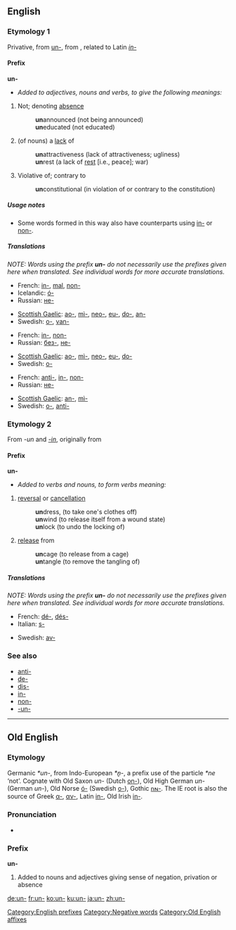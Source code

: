 {{see|UN|un|-un-|ün|ún}}
==English==

===Etymology 1===
Privative, from {{OE.}} [[un-#Old English|un-]], from {{Ger.}}, related to Latin ''[[in-#Latin|in-]]''

====Prefix====
'''un-'''
*''Added to adjectives, nouns and verbs, to give the following meanings:''

# Not; denoting [[absence]]
#: '''un'''announced (not being announced)
#: '''un'''educated (not educated)
# (of nouns) a [[lack]] of
#: '''un'''attractiveness (lack of attractiveness; ugliness)
#: '''un'''rest (a lack of [[rest]] [i.e., peace]; war)
# Violative of; contrary to
#: '''un'''constitutional (in violation of or contrary to the constitution)

=====Usage notes=====
*Some words formed in this way also have counterparts using [[in-]] or [[non-]].

=====Translations=====
''NOTE: Words using the prefix '''un-''' do not necessarily use the prefixes given here when translated. See individual words for more accurate translations.''

{{trans-top|denoting absence}}
*French: [[in-]], [[mal]], [[non-]]
*Icelandic: [[ó-]]
*Russian: [[не-]]
{{trans-mid}}
*[[Scottish Gaelic]]: [[ao-]], [[mì-]], [[neo-]], [[eu-]], [[do-]], [[an-]]
*Swedish: [[o-]], [[van-]]
{{trans-bottom}}

{{trans-top|denoting a lack of}}
*French: [[in-]], [[non-]]
*Russian: [[без-]], [[не-]]
{{trans-mid}}
*[[Scottish Gaelic]]: [[ao-]], [[mì-]], [[neo-]], [[eu-]], [[do-]]
*Swedish: [[o-]]
{{trans-bottom}}

{{trans-top|violative of; contrary to}}
*French: [[anti-]], [[in-]], [[non-]]
*Russian: [[не-]]
{{trans-mid}}
*[[Scottish Gaelic]]: [[an-]], [[mì-]]
*Swedish: [[o-]], [[anti-]]
{{trans-bottom}}

===Etymology 2===
From {{OE.}} ''-un'' and ''[[-in]]'', originally from {{Ger.}}

====Prefix====
'''un-'''
*''Added to verbs and nouns, to form verbs meaning:''

# [[reversal]] or [[cancellation]]
#: '''un'''dress, (to take one's clothes off)
#: '''un'''wind (to release itself from a wound state)
#: '''un'''lock (to undo the locking of)
# [[release]] from
#: '''un'''cage (to release from a cage)
#: '''un'''tangle (to remove the tangling of)

=====Translations=====
''NOTE: Words using the prefix '''un-''' do not necessarily use the prefixes given here when translated. See individual words for more accurate translations.''

{{trans-top|reversal or cancellation}}
*French: [[dé-]], [[dés-]]
*Italian: [[s-]]
{{trans-mid}}
*Swedish: [[av-]]
{{trans-bottom}}

===See also===
*[[anti-]]
*[[de-]]
*[[dis-]]
*[[in-]]
*[[non-]]
*[[-un-]]

[[Category:English prefixes]]
[[Category:Negative words]]

----

==Old English==

===Etymology===
Germanic ''*un-'', from Indo-European ''*n̥-'', a prefix use of the particle ''*ne'' ‘not’. Cognate with Old Saxon ''un-'' (Dutch [[on-]]), Old High German ''un-'' (German ''un-''), Old Norse [[ó-]] (Swedish [[o-]]), Gothic [[𐌿𐌽-]]. The IE root is also the source of Greek [[α-]], [[αν-]], Latin [[in-]], Old Irish [[in-]].

===Pronunciation===
*{{IPA|/ʊn/}}

===Prefix===
'''un-'''

# Added to nouns and adjectives giving sense of negation, privation or absence

[[Category:Old English affixes]]

[[de:un-]]
[[fr:un-]]
[[ko:un-]]
[[ku:un-]]
[[ja:un-]]
[[zh:un-]]